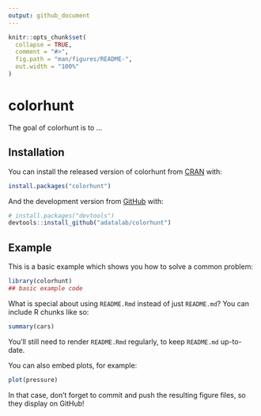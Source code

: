 ```yaml
---
output: github_document
---
```


<!-- README.md is generated from README.Rmd. Please edit that file -->

```r
knitr::opts_chunk$set(
  collapse = TRUE,
  comment = "#>",
  fig.path = "man/figures/README-",
  out.width = "100%"
)
```

# colorhunt

<!-- badges: start -->
<!-- badges: end -->

The goal of colorhunt is to ...

## Installation

You can install the released version of colorhunt from [CRAN](https://CRAN.R-project.org) with:

``` r
install.packages("colorhunt")
```

And the development version from [GitHub](https://github.com/) with:

``` r
# install.packages("devtools")
devtools::install_github("adatalab/colorhunt")
```
## Example

This is a basic example which shows you how to solve a common problem:

```r
library(colorhunt)
## basic example code
```

What is special about using `README.Rmd` instead of just `README.md`? You can include R chunks like so:

```r
summary(cars)
```

You'll still need to render `README.Rmd` regularly, to keep `README.md` up-to-date.

You can also embed plots, for example:

```r
plot(pressure)
```

In that case, don't forget to commit and push the resulting figure files, so they display on GitHub!
